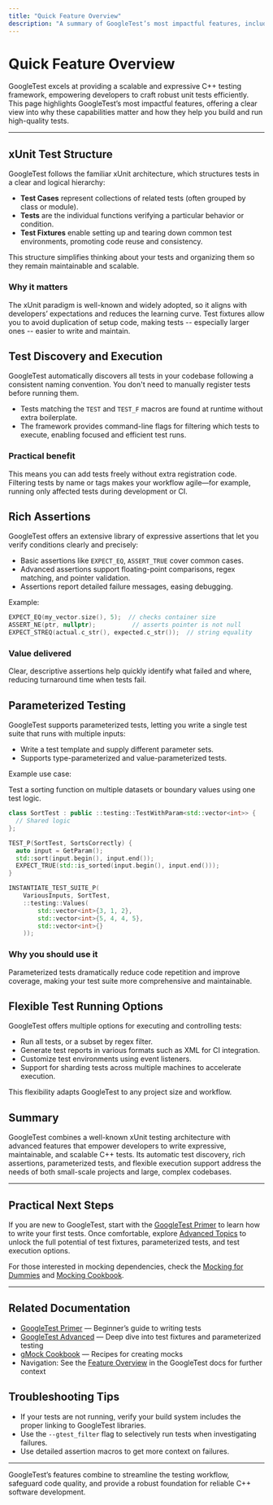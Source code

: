 ```yaml
---
title: "Quick Feature Overview"
description: "A summary of GoogleTest’s most impactful features, including xUnit test structure, test discovery, rich assertions, parameterized testing, and flexible test running options—enabling scalable, expressive tests."
---
```


# Quick Feature Overview

GoogleTest excels at providing a scalable and expressive C++ testing framework, empowering developers to craft robust unit tests efficiently. This page highlights GoogleTest’s most impactful features, offering a clear view into why these capabilities matter and how they help you build and run high-quality tests.

---

## xUnit Test Structure

GoogleTest follows the familiar xUnit architecture, which structures tests in a clear and logical hierarchy:

- **Test Cases** represent collections of related tests (often grouped by class or module).
- **Tests** are the individual functions verifying a particular behavior or condition.
- **Test Fixtures** enable setting up and tearing down common test environments, promoting code reuse and consistency.

This structure simplifies thinking about your tests and organizing them so they remain maintainable and scalable.

### Why it matters
The xUnit paradigm is well-known and widely adopted, so it aligns with developers’ expectations and reduces the learning curve. Test fixtures allow you to avoid duplication of setup code, making tests -- especially larger ones -- easier to write and maintain.


## Test Discovery and Execution

GoogleTest automatically discovers all tests in your codebase following a consistent naming convention. You don't need to manually register tests before running them.

- Tests matching the `TEST` and `TEST_F` macros are found at runtime without extra boilerplate.
- The framework provides command-line flags for filtering which tests to execute, enabling focused and efficient test runs.

### Practical benefit
This means you can add tests freely without extra registration code. Filtering tests by name or tags makes your workflow agile—for example, running only affected tests during development or CI.


## Rich Assertions

GoogleTest offers an extensive library of expressive assertions that let you verify conditions clearly and precisely:

- Basic assertions like `EXPECT_EQ`, `ASSERT_TRUE` cover common cases.
- Advanced assertions support floating-point comparisons, regex matching, and pointer validation.
- Assertions report detailed failure messages, easing debugging.

Example:

```cpp
EXPECT_EQ(my_vector.size(), 5);  // checks container size
ASSERT_NE(ptr, nullptr);          // asserts pointer is not null
EXPECT_STREQ(actual.c_str(), expected.c_str());  // string equality
```

### Value delivered
Clear, descriptive assertions help quickly identify what failed and where, reducing turnaround time when tests fail.


## Parameterized Testing

GoogleTest supports parameterized tests, letting you write a single test suite that runs with multiple inputs:

- Write a test template and supply different parameter sets.
- Supports type-parameterized and value-parameterized tests.

Example use case:

Test a sorting function on multiple datasets or boundary values using one test logic.

```cpp
class SortTest : public ::testing::TestWithParam<std::vector<int>> {
  // Shared logic
};

TEST_P(SortTest, SortsCorrectly) {
  auto input = GetParam();
  std::sort(input.begin(), input.end());
  EXPECT_TRUE(std::is_sorted(input.begin(), input.end()));
}

INSTANTIATE_TEST_SUITE_P(
    VariousInputs, SortTest,
    ::testing::Values(
        std::vector<int>{3, 1, 2},
        std::vector<int>{5, 4, 4, 5},
        std::vector<int>{}
    ));
```

### Why you should use it
Parameterized tests dramatically reduce code repetition and improve coverage, making your test suite more comprehensive and maintainable.


## Flexible Test Running Options

GoogleTest offers multiple options for executing and controlling tests:

- Run all tests, or a subset by regex filter.
- Generate test reports in various formats such as XML for CI integration.
- Customize test environments using event listeners.
- Support for sharding tests across multiple machines to accelerate execution.

This flexibility adapts GoogleTest to any project size and workflow.


## Summary

GoogleTest combines a well-known xUnit testing architecture with advanced features that empower developers to write expressive, maintainable, and scalable C++ tests. Its automatic test discovery, rich assertions, parameterized tests, and flexible execution support address the needs of both small-scale projects and large, complex codebases.

---

## Practical Next Steps

If you are new to GoogleTest, start with the [GoogleTest Primer](primer.md) to learn how to write your first tests. Once comfortable, explore [Advanced Topics](advanced.md) to unlock the full potential of test fixtures, parameterized tests, and test execution options.

For those interested in mocking dependencies, check the [Mocking for Dummies](gmock_for_dummies.md) and [Mocking Cookbook](gmock_cook_book.md).

---

## Related Documentation

- [GoogleTest Primer](primer.md) — Beginner’s guide to writing tests
- [GoogleTest Advanced](advanced.md) — Deep dive into test fixtures and parameterized testing
- [gMock Cookbook](gmock_cook_book.md) — Recipes for creating mocks
- Navigation: See the [Feature Overview](https://github.com/google/googletest/blob/main/docs/overview/features-architecture/feature-overview.md) in the GoogleTest docs for further context


## Troubleshooting Tips

- If your tests are not running, verify your build system includes the proper linking to GoogleTest libraries.
- Use the `--gtest_filter` flag to selectively run tests when investigating failures.
- Use detailed assertion macros to get more context on failures.


---

GoogleTest’s features combine to streamline the testing workflow, safeguard code quality, and provide a robust foundation for reliable C++ software development.